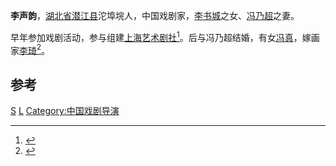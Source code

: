 '''李声韵'''，[[湖北省|湖北省]][[潜江县|潜江县]]沱埠垸人，中国戏剧家，[[李书城|李书城]]之女、[[冯乃超|冯乃超]]之妻。

早年参加戏剧活动，参与组建[[上海艺术剧社|上海艺术剧社]]<ref>{{cite news|title=图文：父亲是干大事的人|url=http://ctdsb.cnhubei.com/html/ctdsb/20100712/ctdsb1122818.html|accessdate=2013-12-15|newspaper=楚天都市报|deadurl=yes|archiveurl=https://web.archive.org/web/20101127061913/http://ctdsb.cnhubei.com/html/ctdsb/20100712/ctdsb1122818.html|archivedate=2010-11-27}}</ref>。后与冯乃超结婚，有女[[冯真|冯真]]，嫁画家[[李琦_(画家)|李琦]]<ref>{{cite news|title=革命诗篇奋笔著磊落风范昭后人|url=http://epaper.oeeee.com/E/html/2008-06/03/content_482443.htm|accessdate=2013-12-15|newspaper=南都网|deadurl=yes|archiveurl=https://web.archive.org/web/20131215152523/http://epaper.oeeee.com/E/html/2008-06/03/content_482443.htm|archivedate=2013-12-15}}</ref>。

==参考==
{{reflist}}
{{中共一大}}

[[Category:李姓|S]]
[[Category:潛江人|L]]
[[Category:中国戏剧导演|Category:中国戏剧导演]]